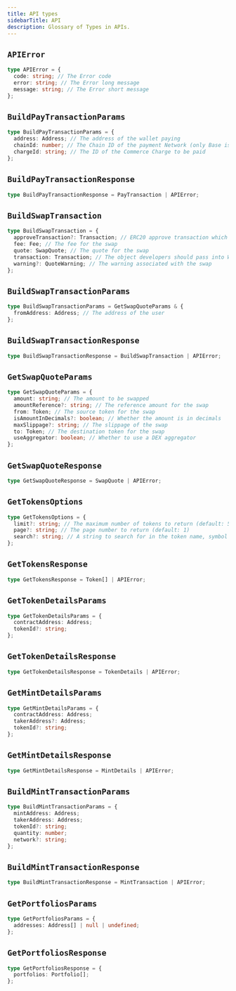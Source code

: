 ```yaml
---
title: API types
sidebarTitle: API
description: Glossary of Types in APIs.
---
```


## `APIError`

```ts
type APIError = {
  code: string; // The Error code
  error: string; // The Error long message
  message: string; // The Error short message
};
```

## `BuildPayTransactionParams`

```ts
type BuildPayTransactionParams = {
  address: Address; // The address of the wallet paying
  chainId: number; // The Chain ID of the payment Network (only Base is supported)
  chargeId: string; // The ID of the Commerce Charge to be paid
};
```

## `BuildPayTransactionResponse`

```ts
type BuildPayTransactionResponse = PayTransaction | APIError;
```

## `BuildSwapTransaction`

```ts
type BuildSwapTransaction = {
  approveTransaction?: Transaction; // ERC20 approve transaction which allows token holders to authorize spending
  fee: Fee; // The fee for the swap
  quote: SwapQuote; // The quote for the swap
  transaction: Transaction; // The object developers should pass into Wagmi's signTransaction
  warning?: QuoteWarning; // The warning associated with the swap
};
```

## `BuildSwapTransactionParams`

```ts
type BuildSwapTransactionParams = GetSwapQuoteParams & {
  fromAddress: Address; // The address of the user
};
```

## `BuildSwapTransactionResponse`

```ts
type BuildSwapTransactionResponse = BuildSwapTransaction | APIError;
```

## `GetSwapQuoteParams`

```ts
type GetSwapQuoteParams = {
  amount: string; // The amount to be swapped
  amountReference?: string; // The reference amount for the swap
  from: Token; // The source token for the swap
  isAmountInDecimals?: boolean; // Whether the amount is in decimals
  maxSlippage?: string; // The slippage of the swap
  to: Token; // The destination token for the swap
  useAggregator: boolean; // Whether to use a DEX aggregator
};
```

## `GetSwapQuoteResponse`

```ts
type GetSwapQuoteResponse = SwapQuote | APIError;
```

## `GetTokensOptions`

```ts
type GetTokensOptions = {
  limit?: string; // The maximum number of tokens to return (default: 50)
  page?: string; // The page number to return (default: 1)
  search?: string; // A string to search for in the token name, symbol or address
};
```

## `GetTokensResponse`

```ts
type GetTokensResponse = Token[] | APIError;
```

## `GetTokenDetailsParams`

```ts
type GetTokenDetailsParams = {
  contractAddress: Address;
  tokenId?: string;
};
```

## `GetTokenDetailsResponse`

```ts
type GetTokenDetailsResponse = TokenDetails | APIError;
```

## `GetMintDetailsParams`

```ts
type GetMintDetailsParams = {
  contractAddress: Address;
  takerAddress?: Address;
  tokenId?: string;
};
```

## `GetMintDetailsResponse`

```ts
type GetMintDetailsResponse = MintDetails | APIError;
```

## `BuildMintTransactionParams`

```ts
type BuildMintTransactionParams = {
  mintAddress: Address;
  takerAddress: Address;
  tokenId?: string;
  quantity: number;
  network?: string;
};
```

## `BuildMintTransactionResponse`

```ts
type BuildMintTransactionResponse = MintTransaction | APIError;
```

## `GetPortfoliosParams`

```ts
type GetPortfoliosParams = {
  addresses: Address[] | null | undefined;
};
```

## `GetPortfoliosResponse`

```ts
type GetPortfoliosResponse = {
  portfolios: Portfolio[];
};
```


